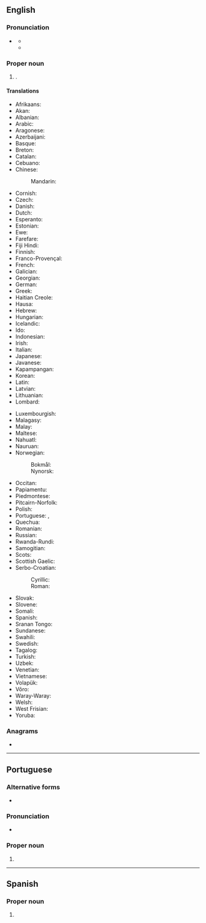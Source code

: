 {{also|accra}}
==English==
{{wikipedia}}

===Pronunciation===
* {{a|US}} {{IPA|en|/ə.ˈkɹɑ/|/ˈæk.ɹə/}}
** {{audio|en|LL-Q1860 (eng)-Vealhurl-Accra.wav|Audio (UK)}}
** {{audio|en|LL-Q1860 (eng)-Vealhurl-Accra2.wav|Audio (UK)}}

===Proper noun===
{{en-proper noun}}

# {{place|en|capital city|c/Ghana}}.

====Translations====
{{trans-top|capital of Ghana}}
* Afrikaans: {{t|af|Accra}}
* Akan: {{t|ak|Nkran}}
* Albanian: {{t|sq|Akra}}
* Arabic: {{t|ar|أَكْرَا|f}}
* Aragonese: {{t|an|Accra}}
* Azerbaijani: {{t+|az|Akkra}}
* Basque: {{t|eu|Akkra}}
* Breton: {{t|br|Accra}}
* Catalan: {{t|ca|Accra}}
* Cebuano: {{t|ceb|Acra}}
* Chinese:
*: Mandarin: {{t+|cmn|阿克拉|tr=Ākèlā}}
* Cornish: {{t|kw|Accra}}
* Czech: {{t+|cs|Accra}}
* Danish: {{t|da|Accra}}
* Dutch: {{t+|nl|Accra|n}}
* Esperanto: {{t+|eo|Akrao}}
* Estonian: {{t+|et|Accra}}
* Ewe: {{t|ee|Gɛ̃}}
* Farefare: {{t|gur|Ankra}}
* Fiji Hindi: {{t|hif|Accra}}
* Finnish: {{t+|fi|Accra}}
* Franco-Provençal: {{t|frp|Accra}}
* French: {{t+|fr|Accra|f}}
* Galician: {{t+|gl|Accra}}
* Georgian: {{t|ka|აკრა}}
* German: {{t+|de|Accra|n}}
* Greek: {{t|el|Άκρα|f}}
* Haitian Creole: {{t|ht|Akra}}
* Hausa: {{t|ha|Ankara}}
* Hebrew: {{t|he|אַקְרָה|f|tr=akra}}
* Hungarian: {{t+|hu|Accra}}
* Icelandic: {{t|is|Akkra}}
* Ido: {{t|io|Accra}}
* Indonesian: {{t|id|Accra}}
* Irish: {{t|ga|Accra}}
* Italian: {{t|it|Accra}}
* Japanese: {{t+|ja|アクラ|tr=Akura}}
* Javanese: {{t|jv|Accra}}
* Kapampangan: {{t|pam|Accra}}
* Korean: {{t|ko|^아크라}}
* Latin: {{t|la|Accra}}
* Latvian: {{t|lv|Akra}}
* Lithuanian: {{t|lt|Akra}}
* Lombard: {{t|lmo|Accra}}
{{trans-mid}}
* Luxembourgish: {{t|lb|Accra}}
* Malagasy: {{t|mg|Accra}}
* Malay: {{t|ms|Accra}}
* Maltese: {{t|mt|Akkra}}
* Nahuatl: {{t|nah|Acra}}
* Nauruan: {{t|na|Accra}}
* Norwegian: {{t|no|Accra}}
*: Bokmål: {{t|nb|Accra}}
*: Nynorsk: {{t|nn|Accra}}
* Occitan: {{t|oc|Accra}}
* Papiamentu: {{t|pap|Accra}}
* Piedmontese: {{t|pms|Accra}}
* Pitcairn-Norfolk: {{t|pih|Akra}}
* Polish: {{t+|pl|Akra}}
* Portuguese: {{t+|pt|Acra|f}}, {{t|pt|Accra|f}}
* Quechua: {{t|qu|Accra}}
* Romanian: {{t+|ro|Accra}}
* Russian: {{t+|ru|А́ккра|f}}
* Rwanda-Rundi: {{t|rw|Accra}}
* Samogitian: {{t|sgs|Akra}}
* Scots: {{t|sco|Accra}}
* Scottish Gaelic: {{t|gd|Accra}}
* Serbo-Croatian:
*: Cyrillic: {{t|sh|Акра|f}}
*: Roman: {{t|sh|Akra|f}}
* Slovak: {{t|sk|Akkra}}
* Slovene: {{t|sl|Akra}}
* Somali: {{t|so|Akara}}
* Spanish: {{t|es|Acra|f}}
* Sranan Tongo: {{t|srn|Accra}}
* Sundanese: {{t|su|Accra}}
* Swahili: {{t|sw|Accra}}
* Swedish: {{t+|sv|Accra}}
* Tagalog: {{t|tl|Accra}}
* Turkish: {{t+|tr|Akra}}
* Uzbek: {{t|uz|Akkra}}
* Venetian: {{t|vec|Accra}}
* Vietnamese: {{t|vi|A-cra}}
* Volapük: {{t|vo|Accra}}
* Võro: {{t|vro|Accra}}
* Waray-Waray: {{t|war|Accra}}
* Welsh: {{t|cy|Accra}}
* West Frisian: {{t|fy|Akkra}}
* Yoruba: {{t|yo|Aakrá}}
{{trans-bottom}}

===Anagrams===
* {{anagrams|en|a=aaccr|Racca|carac}}

----

==Portuguese==

===Alternative forms===
* {{l|pt|Acra}}

===Pronunciation===
* {{a|Brazil}} {{IPA|pt|/ˈa.kɾɐ/}}

===Proper noun===
{{pt-proper noun|f}}

# {{place|pt|capital city|c/Ghana|t1=Accra}}

----

==Spanish==

===Proper noun===
{{es-proper noun}}

# {{place|es|capital city|c/Ghana|t1=Accra}}